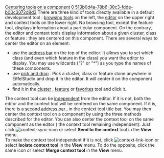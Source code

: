 [[Property:title|Centering tools on a component]]
[[Property:weight|0]]
[[Property:uuid|513b0d4a-78b6-30c3-fdde-b00c3072d8d3]]
There are three kind of tools directly available in a default development tool : [[Browsing tools: Introduction|browsing tools]]  on the left, the [[EiffelStudio Editor Introduction|editor]]  on the upper right and context tools on the lower right. No browsing tool, except the feature tool, displays information about a particular component. On the contrary, the editor and context tools display information about a given cluster, class or feature : they are centered on this component. There are several ways to center the editor on an element: 
* use the [[Main address bar|address bar]]  on the top of the editor. It allows you to set which class (and even which feature in the class) you want the editor to display. You may use wildcards ("?" or "*") as you type the names of these components. 
* use [[Pick-and-drop mechanism|pick and drop]] . Pick a cluster, class or feature stone anywhere in EiffelStudio and drop it in the editor. It will center it on the component automatically. 
* find it in the [[Cluster tool: Introduction|cluster]] , [[Feature tool: Introduction|feature]]  or [[Favorites tool: Introduction|favorites]]  tool and click it. 
The context tool can be [[Change data share mode|independent]]  from the editor. If it is not, both the editor and the context tool will be centered on the same component. If it is, there is a [[Context tool address bar|second address bar]] , in the context tool title bar. You may then center the context tool on a component by using the three methods described for the editor. You can also center the context tool on the same component as the editor ( the context tool remaining independent): Just click  [[Image:context-sync-icon]] or select '''Send to the context''' tool in the '''View''' menu. <br/>
To make the context tool independent if it is not, click  [[Image:context-link-icon]]  or select '''Isolate context tool''' in the '''View''' menu. To do the opposite, click the same icon or select '''Merge context tool''' in the '''View''' menu. 

